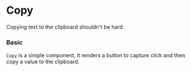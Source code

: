 
# Copy

Copying text to the clipboard shouldn't be hard.

### Basic

`Copy` is a simple component, it renders a button to capture click and then copy a value to the clipboard.

<Canvas withSource="open">
    <Story id="components-copy--basic" />
</Canvas>

<div class="hidden">
    <Primary />
</div>

<ArgsTable of={Copy} />
